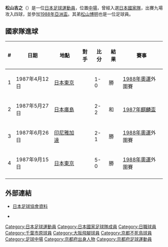 {{Football player infobox
|playername=松山吉之
|image=
|fullname=松山吉之
|nickname=
|dateofbirth={{Birth date and age|1966|7|31|mf=yes}}
|cityofbirth=[[京都府|京都府]][[京都市|京都市]]
|countryofbirth=[[日本|日本]]
|dateofdeath=
|height={{height|m=1.77}}
|position=[[中場|中場]]（退休）
|currentclub=
|clubnumber=
|youthyears=1985-1988
|youthclubs=[[早稻田大學|早稻田大學]]
|years=1989-1991<br/>1991-1996<br/>1997
|clubs=[[千葉市原|古河電工]]<br/>[[大阪飛腳|松下電器/大阪飛腳]]<br/>[[京都不死鳥|京都不死鳥]]
|caps(goals)=
|nationalyears=1987-1989
|nationalteam=[[日本國家足球隊|日本]]
|nationalcaps(goals)=9(4)
|manageryears=
|managerclubs=
}}
'''松山吉之'''（{{Bd|1966年|7月31日}}）是一位[[日本|日本]][[足球|足球]][[運動員|運動員]]，位置[[中場|中場]]，曾經入選[[日本國家足球隊|日本國家隊]]，出賽九場攻入四球，並參加[[1988年亞洲盃足球賽|1988年亞洲盃]]。其弟[[松山博明|松山博明]]也是一位足球員。

==國家隊進球==
{| class="wikitable" style="font-size:smaller;"
! # !! 日期 !! 地點 !! 對手 !! 比分 !! 結果 !! 賽事
|-
| 1 || 1987年4月12日 || [[日本|日本]][[東京|東京]] || {{fb|SIN}} || 1-0 || 勝 || [[1988年夏季奧林匹克運動會|1988年奧運]]外圍賽
|-
| 2 || 1987年5月27日 || [[日本|日本]][[廣島|廣島]] || {{fb|SEN}} || 2-2 || 和 || [[麒麟盃|1987年麒麟盃]]
|-
| 3 || 1987年6月26日 || [[印尼|印尼]][[雅加達|雅加達]] || {{fb|INA}} || 2-1 || 勝 || [[1988年夏季奧林匹克運動會|1988年奧運]]外圍賽
|-
| 4 || 1987年9月15日 || [[日本|日本]][[東京|東京]] || {{fb|NEP}} || 5-0 || 勝 || [[1988年夏季奧林匹克運動會|1988年奧運]]外圍賽
|-
|}

==外部連結==
{{Reflist}}

* {{ja icon}} [http://www.jfa.or.jp/archive/daihyo/daihyo/data/index.html 日本足球協會資料] {{Wayback|url=http://www.jfa.or.jp/archive/daihyo/daihyo/data/index.html |date=20170831175658 }}
* {{nfteams|35824}}
{{1988年亞洲盃足球賽日本參賽名單}}
{{足球运动员小作品}}

[[Category:日本足球運動員|Category:日本足球運動員]]
[[Category:日本國家足球隊成員|Category:日本國家足球隊成員]]
[[Category:日職球員|Category:日職球員]]
[[Category:千葉市原球員|Category:千葉市原球員]]
[[Category:大阪飛腳球員|Category:大阪飛腳球員]]
[[Category:京都不死鳥球員|Category:京都不死鳥球員]]
[[Category:足球中場|Category:足球中場]]
[[Category:京都府出身人物|Category:京都府出身人物]]
[[Category:京都府足球運動員|Category:京都府足球運動員]]